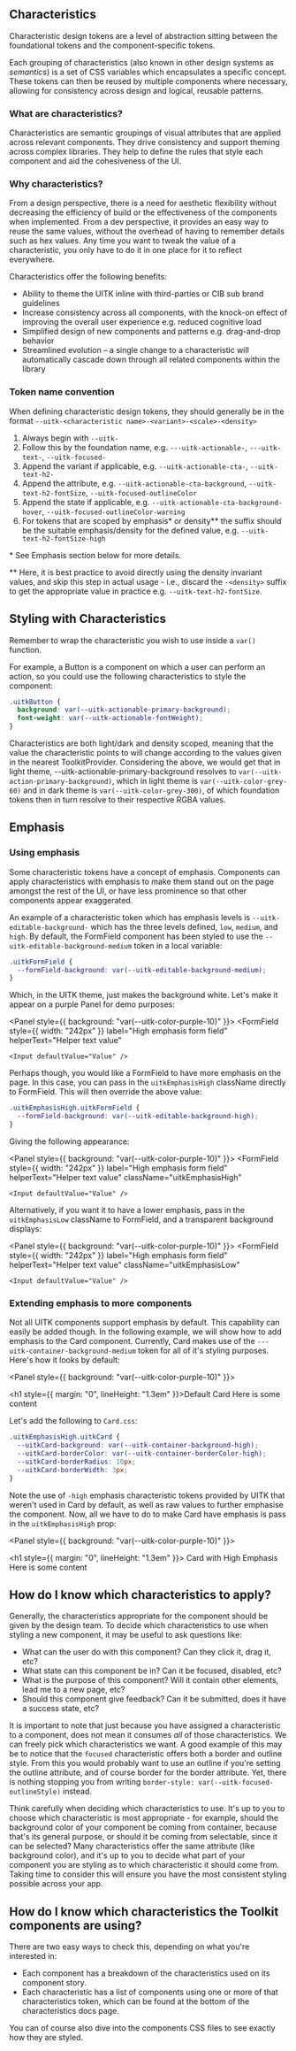 
<Meta title="Documentation/Styles and Theming/Characteristics/Introduction" />

## Characteristics

Characteristic design tokens are a level of abstraction sitting between the foundational tokens and the component-specific tokens.

Each grouping of characteristics (also known in other design systems as _semantics_) is a set of CSS variables which encapsulates a specific concept. These tokens can then be reused by multiple components where necessary, allowing for consistency across design and logical, reusable patterns.

### What are characteristics?

Characteristics are semantic groupings of visual attributes that are applied across relevant components. They drive consistency and support theming across complex libraries. They help to define the rules that style each component and aid the cohesiveness of the UI.

### Why characteristics?

From a design perspective, there is a need for aesthetic flexibility without decreasing the efficiency of build or the effectiveness of the components when implemented. From a dev perspective, it provides an easy way to reuse the same values, without the overhead of having to remember details such as hex values. Any time you want to tweak the value of a characteristic, you only have to do it in one place for it to reflect everywhere.

Characteristics offer the following benefits:

- Ability to theme the UITK inline with third-parties or CIB sub brand guidelines
- Increase consistency across all components, with the knock-on effect of improving the overall user experience e.g. reduced cognitive load
- Simplified design of new components and patterns e.g. drag-and-drop behavior
- Streamlined evolution – a single change to a characteristic will automatically cascade down through all related components within the library

### Token name convention

When defining characteristic design tokens, they should generally be in the format `--uitk-<characteristic name>-<variant>-<scale>-<density>`

1. Always begin with `--uitk-`
2. Follow this by the foundation name, e.g. `---uitk-actionable-`, `---uitk-text-`, `--uitk-focused-`
3. Append the variant if applicable, e.g. `--uitk-actionable-cta-`, `--uitk-text-h2-`
4. Append the attribute, e.g. `--uitk-actionable-cta-background`, `--uitk-text-h2-fontSize`, `--uitk-focused-outlineColor`
5. Append the state if applicable, e.g. `--uitk-actionable-cta-background-hover`, `--uitk-focused-outlineColor-warning`
6. For tokens that are scoped by emphasis\* or density\*\* the suffix should be the suitable emphasis/density for the defined value, e.g. `--uitk-text-h2-fontSize-high`

\* See Emphasis section below for more details.

\*\* Here, it is best practice to avoid directly using the density invariant values, and skip this step in actual usage - i.e., discard the `-<density>` suffix to get the appropriate value in practice e.g. `--uitk-text-h2-fontSize`.

## Styling with Characteristics

Remember to wrap the characteristic you wish to use inside a `var()` function.

For example, a Button is a component on which a user can perform an action, so you could use the following characteristics to style the component:

```css
.uitkButton {
  background: var(--uitk-actionable-primary-background);
  font-weight: var(--uitk-actionable-fontWeight);
}
```

Characteristics are both light/dark and density scoped, meaning that the value the characteristic points to will change according to the values given in the nearest ToolkitProvider. Considering the above, we would get that in light
theme, --uitk-actionable-primary-background resolves to `var(--uitk-action-primary-background)`, which in light theme is `var(--uitk-color-grey-60)` and in dark theme is `var(--uitk-color-grey-300)`, of which foundation tokens then in turn resolve to their respective RGBA values.

## Emphasis

### Using emphasis

Some characteristic tokens have a concept of emphasis. Components can apply characteristics with emphasis to make them stand out on the page amongst the rest of the UI, or have less prominence so that other components appear exaggerated.

An example of a characteristic token which has emphasis levels is `--uitk-editable-background-` which has the three levels defined, `low`, `medium`, and `high`. By default, the FormField component has been styled to use the `--uitk-editable-background-medium` token in a local variable:

```css
.uitkFormField {
  --formField-background: var(--uitk-editable-background-medium);
}
```

Which, in the UITK theme, just makes the background white. Let's make it appear on a purple Panel for demo purposes:

<Panel style={{ background: "var(--uitk-color-purple-10)" }}>
  <FormField
    style={{ width: "242px" }}
    label="High emphasis form field"
    helperText="Helper text value"
  >
    <Input defaultValue="Value" />
  </FormField>
</Panel>

Perhaps though, you would like a FormField to have more emphasis on the page. In this case, you can pass in the `uitkEmphasisHigh` className directly to FormField. This will then override the above value:

```css
.uitkEmphasisHigh.uitkFormField {
  --formField-background: var(--uitk-editable-background-high);
}
```

Giving the following appearance:

<Panel style={{ background: "var(--uitk-color-purple-10)" }}>
  <FormField
    style={{ width: "242px" }}
    label="High emphasis form field"
    helperText="Helper text value"
    className="uitkEmphasisHigh"
  >
    <Input defaultValue="Value" />
  </FormField>
</Panel>

Alternatively, if you want it to have a lower emphasis, pass in the `uitkEmphasisLow` className to FormField, and a transparent background displays:

<Panel style={{ background: "var(--uitk-color-purple-10)" }}>
  <FormField
    style={{ width: "242px" }}
    label="High emphasis form field"
    helperText="Helper text value"
    className="uitkEmphasisLow"
  >
    <Input defaultValue="Value" />
  </FormField>
</Panel>

### Extending emphasis to more components

Not all UITK components support emphasis by default. This capability can easily be added though. 
In the following example, we will show how to add emphasis to the Card component. Currently, Card makes use of the `---uitk-container-background-medium` token for all of it's styling purposes. Here's how it looks by default:

<Panel style={{ background: "var(--uitk-color-purple-10)" }}>
  <Card>
    <div>
      <h1 style={{ margin: "0", lineHeight: "1.3em" }}>Default Card</h1>
      <span>Here is some content</span>
    </div>
  </Card>
</Panel>

Let's add the following to `Card.css`:

```css
.uitkEmphasisHigh.uitkCard {
  --uitkCard-background: var(--uitk-container-background-high);
  --uitkCard-borderColor: var(--uitk-container-borderColor-high);
  --uitkCard-borderRadius: 10px;
  --uitkCard-borderWidth: 3px;
}
```

Note the use of `-high` emphasis characteristic tokens provided by UITK that weren't used in Card by default, as well as raw values to further emphasise the component. Now, all we have to do to make Card have emphasis is pass in the `uitkEmphasisHigh` prop:

<Panel style={{ background: "var(--uitk-color-purple-10)" }}>
  <Card className="uitkEmphasisHigh">
    <div>
      <h1 style={{ margin: "0", lineHeight: "1.3em" }}>
        Card with High Emphasis
      </h1>
      <span>Here is some content</span>
    </div>
  </Card>
</Panel>

## How do I know which characteristics to apply?

Generally, the characteristics appropriate for the component should be given by the design team. To decide which characteristics to use when styling a new component, it may be useful to ask questions like:

- What can the user do with this component? Can they click it, drag it, etc?
- What state can this component be in? Can it be focused, disabled, etc?
- What is the purpose of this component? Will it contain other elements, lead me to a new page, etc?
- Should this component give feedback? Can it be submitted, does it have a success state, etc?

It is important to note that just because you have assigned a characteristic to a component, does not mean it consumes _all_ of those characteristics. We can freely pick which characteristics we want. A good example of this may be to notice that the `focused` characteristic offers both a border and outline style. From this you would probably want to use an outline if you're setting the outline attribute, and of course border for the border attribute. Yet, there is nothing stopping you from writing `border-style: var(--uitk-focused-outlineStyle)` instead.

Think carefully when deciding which characteristics to use. It's up to you to choose which characteristic is most appropriate - for example, should the background color of your component be coming from container, because that's its general purpose, or should it be coming from selectable, since it can be selected? Many characteristics offer the same attribute (like background color), and it's up to you to decide what part of your component you are styling as to which characteristic it should come from. Taking time to consider this will ensure you have the most consistent styling possible across your app.

## How do I know which characteristics the Toolkit components are using?

There are two easy ways to check this, depending on what you're interested in:

* Each component has a breakdown of the characteristics used on its component story.
* Each characteristic has a list of components using one or more of that characteristics token, which can be found at the bottom of the characteristics docs page.

You can of course also dive into the components CSS files to see exactly how they are styled.
